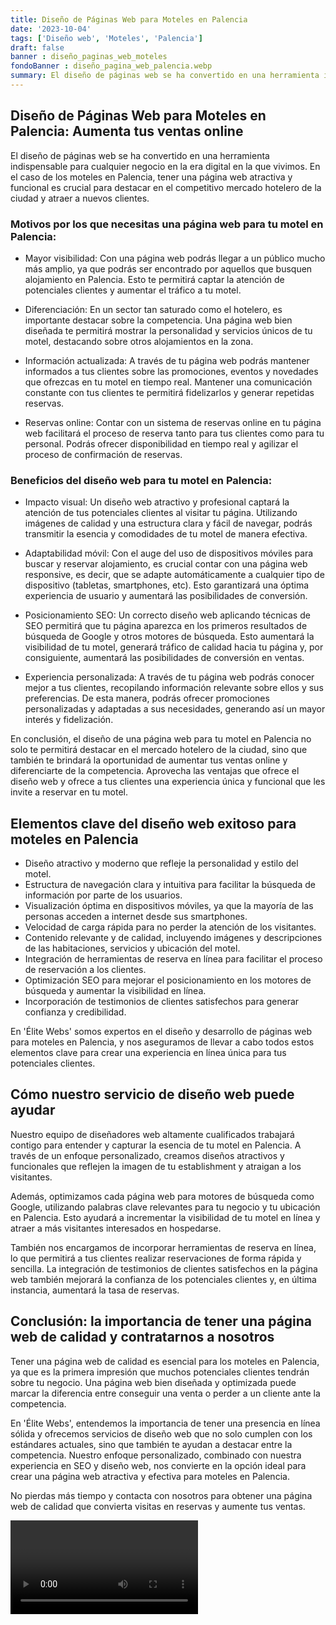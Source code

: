```yaml
---
title: Diseño de Páginas Web para Moteles en Palencia
date: '2023-10-04'
tags: ['Diseño web', 'Moteles', 'Palencia']
draft: false
banner : diseño_paginas_web_moteles
fondoBanner : diseño_pagina_web_palencia.webp
summary: El diseño de páginas web se ha convertido en una herramienta indispensable para cualquier negocio en la era digital en la que vivimos. En el caso de los moteles en Palencia, tener una página web atractiva y funcional es crucial para destacar en el competitivo mercado hotelero de la ciudad y atraer a nuevos clientes.
---
```


## Diseño de Páginas Web para Moteles en Palencia: Aumenta tus ventas online

El diseño de páginas web se ha convertido en una herramienta indispensable para cualquier negocio en la era digital en la que vivimos. En el caso de los moteles en Palencia, tener una página web atractiva y funcional es crucial para destacar en el competitivo mercado hotelero de la ciudad y atraer a nuevos clientes.

### Motivos por los que necesitas una página web para tu motel en Palencia:

- Mayor visibilidad: Con una página web podrás llegar a un público mucho más amplio, ya que podrás ser encontrado por aquellos que busquen alojamiento en Palencia. Esto te permitirá captar la atención de potenciales clientes y aumentar el tráfico a tu motel.

- Diferenciación: En un sector tan saturado como el hotelero, es importante destacar sobre la competencia. Una página web bien diseñada te permitirá mostrar la personalidad y servicios únicos de tu motel, destacando sobre otros alojamientos en la zona.

- Información actualizada: A través de tu página web podrás mantener informados a tus clientes sobre las promociones, eventos y novedades que ofrezcas en tu motel en tiempo real. Mantener una comunicación constante con tus clientes te permitirá fidelizarlos y generar repetidas reservas.

- Reservas online: Contar con un sistema de reservas online en tu página web facilitará el proceso de reserva tanto para tus clientes como para tu personal. Podrás ofrecer disponibilidad en tiempo real y agilizar el proceso de confirmación de reservas.

### Beneficios del diseño web para tu motel en Palencia:

- Impacto visual: Un diseño web atractivo y profesional captará la atención de tus potenciales clientes al visitar tu página. Utilizando imágenes de calidad y una estructura clara y fácil de navegar, podrás transmitir la esencia y comodidades de tu motel de manera efectiva.

- Adaptabilidad móvil: Con el auge del uso de dispositivos móviles para buscar y reservar alojamiento, es crucial contar con una página web responsive, es decir, que se adapte automáticamente a cualquier tipo de dispositivo (tabletas, smartphones, etc). Esto garantizará una óptima experiencia de usuario y aumentará las posibilidades de conversión.

- Posicionamiento SEO: Un correcto diseño web aplicando técnicas de SEO permitirá que tu página aparezca en los primeros resultados de búsqueda de Google y otros motores de búsqueda. Esto aumentará la visibilidad de tu motel, generará tráfico de calidad hacia tu página y, por consiguiente, aumentará las posibilidades de conversión en ventas.

- Experiencia personalizada: A través de tu página web podrás conocer mejor a tus clientes, recopilando información relevante sobre ellos y sus preferencias. De esta manera, podrás ofrecer promociones personalizadas y adaptadas a sus necesidades, generando así un mayor interés y fidelización.

En conclusión, el diseño de una página web para tu motel en Palencia no solo te permitirá destacar en el mercado hotelero de la ciudad, sino que también te brindará la oportunidad de aumentar tus ventas online y diferenciarte de la competencia. Aprovecha las ventajas que ofrece el diseño web y ofrece a tus clientes una experiencia única y funcional que les invite a reservar en tu motel.

<GifSeo />

<Cta />

## Elementos clave del diseño web exitoso para moteles en Palencia

- Diseño atractivo y moderno que refleje la personalidad y estilo del motel.
- Estructura de navegación clara y intuitiva para facilitar la búsqueda de información por parte de los usuarios.
- Visualización óptima en dispositivos móviles, ya que la mayoría de las personas acceden a internet desde sus smartphones.
- Velocidad de carga rápida para no perder la atención de los visitantes.
- Contenido relevante y de calidad, incluyendo imágenes y descripciones de las habitaciones, servicios y ubicación del motel.
- Integración de herramientas de reserva en línea para facilitar el proceso de reservación a los clientes.
- Optimización SEO para mejorar el posicionamiento en los motores de búsqueda y aumentar la visibilidad en línea.
- Incorporación de testimonios de clientes satisfechos para generar confianza y credibilidad.

En 'Élite Webs' somos expertos en el diseño y desarrollo de páginas web para moteles en Palencia, y nos aseguramos de llevar a cabo todos estos elementos clave para crear una experiencia en línea única para tus potenciales clientes.

## Cómo nuestro servicio de diseño web puede ayudar

Nuestro equipo de diseñadores web altamente cualificados trabajará contigo para entender y capturar la esencia de tu motel en Palencia. A través de un enfoque personalizado, creamos diseños atractivos y funcionales que reflejen la imagen de tu establishment y atraigan a los visitantes.

Además, optimizamos cada página web para motores de búsqueda como Google, utilizando palabras clave relevantes para tu negocio y tu ubicación en Palencia. Esto ayudará a incrementar la visibilidad de tu motel en línea y atraer a más visitantes interesados en hospedarse.

También nos encargamos de incorporar herramientas de reserva en línea, lo que permitirá a tus clientes realizar reservaciones de forma rápida y sencilla. La integración de testimonios de clientes satisfechos en la página web también mejorará la confianza de los potenciales clientes y, en última instancia, aumentará la tasa de reservas.

## Conclusión: la importancia de tener una página web de calidad y contratarnos a nosotros

Tener una página web de calidad es esencial para los moteles en Palencia, ya que es la primera impresión que muchos potenciales clientes tendrán sobre tu negocio. Una página web bien diseñada y optimizada puede marcar la diferencia entre conseguir una venta o perder a un cliente ante la competencia.

En 'Élite Webs', entendemos la importancia de tener una presencia en línea sólida y ofrecemos servicios de diseño web que no solo cumplen con los estándares actuales, sino que también te ayudan a destacar entre la competencia. Nuestro enfoque personalizado, combinado con nuestra experiencia en SEO y diseño web, nos convierte en la opción ideal para crear una página web atractiva y efectiva para moteles en Palencia.

No pierdas más tiempo y contacta con nosotros para obtener una página web de calidad que convierta visitas en reservas y aumente tus ventas.

<Video />

<CtaBot job='Moteles' city='Palencia'/>

<Gmaps query='Palencia+españa+maps' />